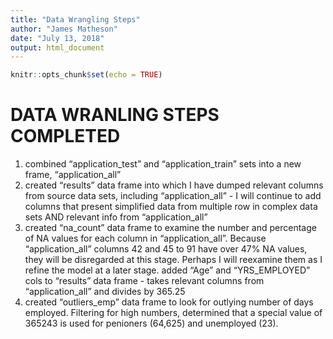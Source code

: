 ```yaml
---
title: "Data Wrangling Steps"
author: "James Matheson"
date: "July 13, 2018"
output: html_document
---
```


```r
knitr::opts_chunk$set(echo = TRUE)
```

# DATA WRANLING STEPS COMPLETED
1. combined "application_test" and "application_train" sets into a new frame, "application_all"
2. created "results" data frame into which I have dumped relevant columns from source data sets, including "application_all" - I will continue to add columns that present simplified data from multiple row in complex data sets AND relevant info from "application_all"
3. created "na_count" data frame to examine the number and percentage of NA values for each column in "application_all". Because "application_all" columns 42 and 45 to 91 have over 47% NA values, they will be disregarded at this stage. Perhaps I will reexamine them as I refine the model at a later stage.
added "Age" and "YRS_EMPLOYED" cols to "results" data frame - takes relevant columns from "application_all" and divides by 365.25
4. created "outliers_emp" data frame to look for outlying number of days employed. Filtering for high numbers, determined that a special value of 365243 is used for penioners (64,625) and unemployed (23).
